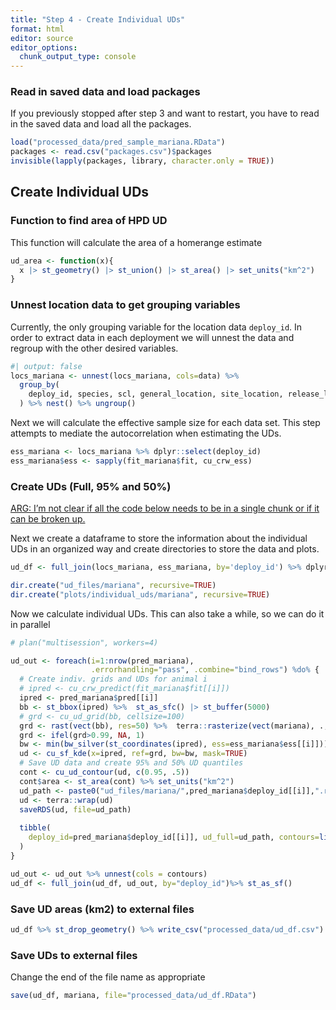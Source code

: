 ```yaml
---
title: "Step 4 - Create Individual UDs"
format: html
editor: source
editor_options: 
  chunk_output_type: console
---
```


### Read in saved data and load packages
If you previously stopped after step 3 and want to restart, you have to read in the saved data and load all the packages.

```r
load("processed_data/pred_sample_mariana.RData")
packages <- read.csv("packages.csv")$packages
invisible(lapply(packages, library, character.only = TRUE))
```

## Create Individual UDs

### Function to find area of HPD UD

This function will calculate the area of a homerange estimate
```r
ud_area <- function(x){
  x |> st_geometry() |> st_union() |> st_area() |> set_units("km^2")
}
```

### Unnest location data to get grouping variables
Currently, the only grouping variable for the location data `deploy_id`. In order to extract data in each deployment we will unnest the data and regroup with the other desired variables. 
```r
#| output: false
locs_mariana <- unnest(locs_mariana, cols=data) %>% 
  group_by(
    deploy_id, species, scl, general_location, site_location, release_location, sex
  ) %>% nest() %>% ungroup()
```

Next we will calculate the effective sample size for each data set. This step attempts to mediate the autocorrelation when estimating the UDs.
```r
ess_mariana <- locs_mariana %>% dplyr::select(deploy_id)
ess_mariana$ess <- sapply(fit_mariana$fit, cu_crw_ess)
```


### Create UDs (Full, 95% and 50%)

[ARG: I'm not clear if all the code below needs to be in a single chunk or if it can be broken up.]{.underline}

Next we create a dataframe to store the information about the individual UDs in an organized way and create directories to store the data and plots.
```r
ud_df <- full_join(locs_mariana, ess_mariana, by='deploy_id') %>% dplyr::select(-data) 

dir.create("ud_files/mariana", recursive=TRUE)
dir.create("plots/individual_uds/mariana", recursive=TRUE)
```

Now we calculate individual UDs. This can also take a while, so we can do it in parallel

```r
# plan("multisession", workers=4)

ud_out <- foreach(i=1:nrow(pred_mariana), 
                  .errorhandling="pass", .combine="bind_rows") %do% {
  # Create indiv. grids and UDs for animal i
  # ipred <- cu_crw_predict(fit_mariana$fit[[i]])
  ipred <- pred_mariana$pred[[i]]
  bb <- st_bbox(ipred) %>%  st_as_sfc() |> st_buffer(5000) 
  # grd <- cu_ud_grid(bb, cellsize=100)
  grd <- rast(vect(bb), res=50) %>%  terra::rasterize(vect(mariana), ., cover=TRUE, background=0)
  grd <- ifel(grd>0.99, NA, 1)
  bw <- min(bw_silver(st_coordinates(ipred), ess=ess_mariana$ess[[i]]))
  ud <- cu_sf_kde(x=ipred, ref=grd, bw=bw, mask=TRUE)
  # Save UD data and create 95% and 50% UD quantiles
  cont <- cu_ud_contour(ud, c(0.95, .5))   
  cont$area <- st_area(cont) %>% set_units("km^2")
  ud_path <- paste0("ud_files/mariana/",pred_mariana$deploy_id[[i]],".rds")
  ud <- terra::wrap(ud)
  saveRDS(ud, file=ud_path)
  
  tibble(
    deploy_id=pred_mariana$deploy_id[[i]], ud_full=ud_path, contours=list(cont)
  )
}  

ud_out <- ud_out %>% unnest(cols = contours)
ud_df <- full_join(ud_df, ud_out, by="deploy_id")%>% st_as_sf()
```

### Save UD areas (km2) to external files

```r
ud_df %>% st_drop_geometry() %>% write_csv("processed_data/ud_df.csv")
```

### Save UDs to external files

Change the end of the file name as appropriate

```r
save(ud_df, mariana, file="processed_data/ud_df.RData")
```
